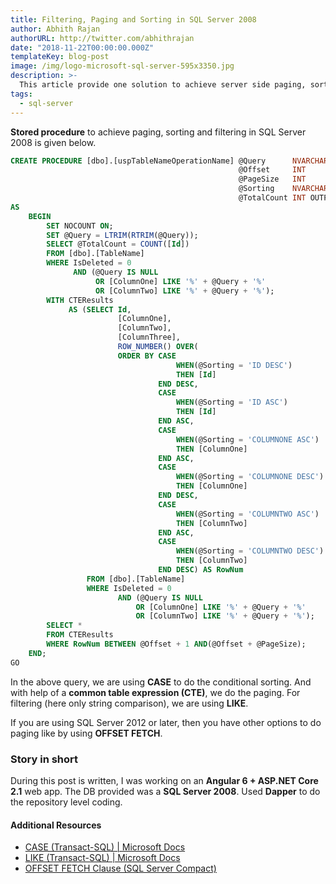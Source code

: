 ```yaml
---
title: Filtering, Paging and Sorting in SQL Server 2008
author: Abhith Rajan
authorURL: http://twitter.com/abhithrajan
date: "2018-11-22T00:00:00.000Z"
templateKey: blog-post
image: /img/logo-microsoft-sql-server-595x3350.jpg
description: >-
  This article provide one solution to achieve server side paging, sorting and filtering in SQL Server 2008.
tags:
  - sql-server
---
```


**Stored procedure** to achieve paging, sorting and filtering in SQL Server 2008 is given below.

```sql
CREATE PROCEDURE [dbo].[uspTableNameOperationName] @Query      NVARCHAR(50) = NULL,
												   @Offset     INT          = 0,
												   @PageSize   INT          = 10,
												   @Sorting    NVARCHAR(20) = 'ID DESC',
												   @TotalCount INT OUTPUT
AS
	BEGIN
		SET NOCOUNT ON;
		SET @Query = LTRIM(RTRIM(@Query));
		SELECT @TotalCount = COUNT([Id])
		FROM [dbo].[TableName]
		WHERE IsDeleted = 0
			  AND (@Query IS NULL
				   OR [ColumnOne] LIKE '%' + @Query + '%'
				   OR [ColumnTwo] LIKE '%' + @Query + '%');
		WITH CTEResults
			 AS (SELECT Id,
						[ColumnOne],
						[ColumnTwo],
						[ColumnThree],
						ROW_NUMBER() OVER(
						ORDER BY CASE
									 WHEN(@Sorting = 'ID DESC')
									 THEN [Id]
								 END DESC,
								 CASE
									 WHEN(@Sorting = 'ID ASC')
									 THEN [Id]
								 END ASC,
								 CASE
									 WHEN(@Sorting = 'COLUMNONE ASC')
									 THEN [ColumnOne]
								 END ASC,
								 CASE
									 WHEN(@Sorting = 'COLUMNONE DESC')
									 THEN [ColumnOne]
								 END DESC,
								 CASE
									 WHEN(@Sorting = 'COLUMNTWO ASC')
									 THEN [ColumnTwo]
								 END ASC,
								 CASE
									 WHEN(@Sorting = 'COLUMNTWO DESC')
									 THEN [ColumnTwo]
								 END DESC) AS RowNum
				 FROM [dbo].[TableName]
				 WHERE IsDeleted = 0
						AND (@Query IS NULL
							OR [ColumnOne] LIKE '%' + @Query + '%'
							OR [ColumnTwo] LIKE '%' + @Query + '%');
		SELECT *
		FROM CTEResults
		WHERE RowNum BETWEEN @Offset + 1 AND(@Offset + @PageSize);
	END;
GO
```

In the above query, we are using **CASE** to do the conditional sorting. And with help of a **common table expression (CTE)**, we do the paging. For filtering (here only string comparison), we are using **LIKE**.

If you are using SQL Server 2012 or later, then you have other options to do paging like by using **OFFSET FETCH**.

### Story in short

During this post is written, I was working on an **Angular 6 + ASP.NET Core 2.1** web app. The DB provided was a **SQL Server 2008**. Used **Dapper** to do the repository level coding.

#### Additional Resources

- [CASE (Transact-SQL) | Microsoft Docs](https://docs.microsoft.com/en-us/sql/t-sql/language-elements/case-transact-sql?view=sql-server-2017)
- [LIKE (Transact-SQL) | Microsoft Docs](https://docs.microsoft.com/en-us/sql/t-sql/language-elements/like-transact-sql?view=sql-server-2017)
- [OFFSET FETCH Clause (SQL Server Compact)](<https://technet.microsoft.com/en-us/library/gg699618(v=sql.110).aspx>)
